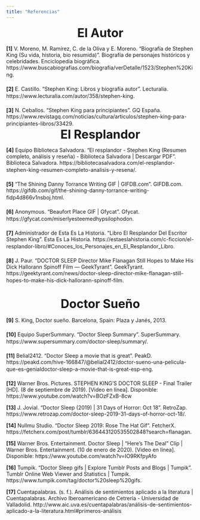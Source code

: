 ```yaml
---
title: "Referencias"
---
```


<font size = "6">
<center>
**El Autor**
</center>
</font>

**[1]** V. Moreno, M. Ramírez, C. de la Oliva y E. Moreno. "Biografía de Stephen King (Su vida, historia, bio resumida)". Biografía de personajes históricos y celebridades. Enciclopedia biográfica. https://www.buscabiografias.com/biografia/verDetalle/1523/Stephen%20King.
ㅤ    
ㅤ   
**[2]** E. Castillo. "Stephen King: Libros y biografía autor". Lecturalia. https://www.lecturalia.com/autor/358/stephen-king.
ㅤ    
ㅤ   
**[3]** N. Ceballos. "Stephen King para principiantes". GQ España. https://www.revistagq.com/noticias/cultura/articulos/stephen-king-para-principiantes-libros/33429.
ㅤ
<font size = "6">
<center>
**El Resplandor**
</center>
</font>

**[4]** Equipo Biblioteca Salvadora. "El resplandor - Stephen King (Resumen completo, análisis y reseña) - Biblioteca Salvadora | Descargar PDF". Biblioteca Salvadora. https://bibliotecasalvadora.com/el-resplandor-stephen-king-resumen-completo-analisis-y-resena/.
ㅤ    
ㅤ   
**[5]** "The Shining Danny Torrance Writing GIF | GIFDB.com". GIFDB.com. https://gifdb.com/gif/the-shining-danny-torrance-writing-fidp4d866v1nsboj.html.
ㅤ    
ㅤ   
**[6]** Anonymous. "Beaufort Place GIF | Gfycat". Gfycat. https://gfycat.com/miserlyesteemedhypsilophodon.
ㅤ    
ㅤ   
**[7]** Administrador de Esta Es La Historia. "Libro El Resplandor Del Escritor Stephen King". Esta Es La Historia. https://estaeslahistoria.com/c-ficcion/el-resplandor-libro/#Conoces_los_Personajes_en_El_Resplandor_Libro.
ㅤ    
ㅤ   
**[8]** J. Paur. "DOCTOR SLEEP Director Mike Flanagan Still Hopes to Make His Dick Hallorann Spinoff Film — GeekTyrant". GeekTyrant. https://geektyrant.com/news/doctor-sleep-director-mike-flanagan-still-hopes-to-make-his-dick-hallorann-spinoff-film.
ㅤ    
ㅤ   


<font size = "6">
<center>
**Doctor Sueño**
</center>
</font>

**[9]** S. King, Doctor sueño. Barcelona, Spain: Plaza y Janés, 2013.
ㅤ    
ㅤ   
**[10]** Equipo SuperSummary. "Doctor Sleep Summary". SuperSummary. https://www.supersummary.com/doctor-sleep/summary/.
ㅤ    
ㅤ   
**[11]** Belial2412. "Doctor Sleep a movie that is great". PeakD. https://peakd.com/hive-166847/@belial2412/doctor-sueno-una-pelicula-que-es-genialdoctor-sleep-a-movie-that-is-great-esp-eng.
ㅤ    
ㅤ   
**[12]** Warner Bros. Pictures. STEPHEN KING'S DOCTOR SLEEP - Final Trailer [HD]. (8 de septiembre de 2019). [Video en línea]. Disponible: https://www.youtube.com/watch?v=BOzFZxB-8cw

**[13]** J. Jovial. "Doctor Sleep (2019) | 31 Days of Horror: Oct 18". RetroZap. https://www.retrozap.com/doctor-sleep-2019-31-days-of-horror-oct-18/.

**[14]** Nullmu Studio. "Doctor Sleep 2019: Rose The Hat Gif". FetcherX. https://fetcherx.com/post/tumblr/636443120535502848?search=flanagan.

**[15]** Warner Bros. Entertainment. Doctor Sleep | "Here's The Deal" Clip | Warner Bros. Entertainment. (10 de enero de 2020). [Video en línea]. Disponible: https://www.youtube.com/watch?v=IO9RKfpyAfo

**[16]** Tumpik. "Doctor Sleep gifs | Explore Tumblr Posts and Blogs | Tumpik". Tumblr Online Web Viewer and Statistics | Tumpik. https://www.tumpik.com/tag/doctor%20sleep%20gifs.

**[17]** Cuentapalabras. (s. f.). Análisis de sentimientos aplicado a la literatura | Cuentapalabras. Archivo Iberoamericano de Cetrería - Universidad de Valladolid. http://www.aic.uva.es/cuentapalabras/análisis-de-sentimientos-aplicado-a-la-literatura.html#primeros-análisis






























